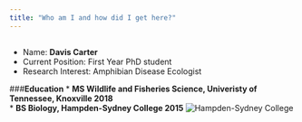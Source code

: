 ```yaml
---
title: "Who am I and how did I get here?"
---
```

<!-- blank line -->
----
* Name: **Davis Carter**    
* Current Position: First Year PhD student    
* Research Interest: Amphibian Disease Ecologist   


###**Education**
* **MS Wildlife and Fisheries Science, Univeristy of Tennessee, Knoxville 2018**   
* **BS Biology, Hampden-Sydney College 2015**
![**Hampden-Sydney College**](https://raw.githubusercontent.com/EDavisCarter/DavisCarterWebsite/master/H-SC.png)


